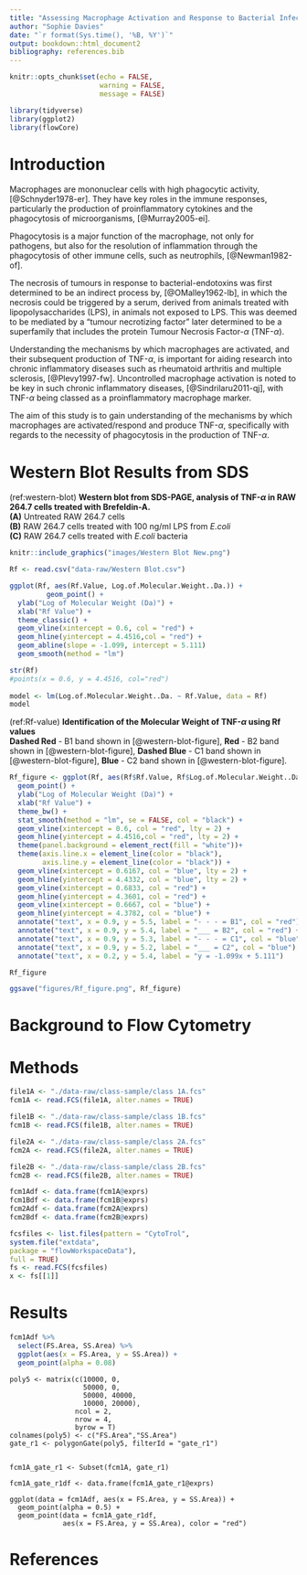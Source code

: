 ```yaml
---
title: "Assessing Macrophage Activation and Response to Bacterial Infection *in vitro*"
author: "Sophie Davies"
date: "`r format(Sys.time(), '%B, %Y')`"
output: bookdown::html_document2
bibliography: references.bib
---
```


```r
knitr::opts_chunk$set(echo = FALSE, 
                      warning = FALSE,
                      message = FALSE)
```

```r
library(tidyverse)
library(ggplot2)
library(flowCore)
```

<!-- Provide an introduction to the experiment, why it's important/it's application in context -->
# Introduction
Macrophages are mononuclear cells with high phagocytic activity, [@Schnyder1978-er]. They have key roles in the immune responses, particularly the production of proinflammatory cytokines and the phagocytosis of microorganisms, [@Murray2005-ei]. 

Phagocytosis is a major function of the macrophage, not only for pathogens, but also for the resolution of inflammation through the phagocytosis of other immune cells, such as neutrophils, [@Newman1982-of].

The necrosis of tumours in response to bacterial-endotoxins was first determined to be an indirect process by, [@OMalley1962-lb], in which the necrosis could be triggered by a serum, derived from animals treated with lipopolysaccharides (LPS), in animals not exposed to LPS. This was deemed to be mediated by a "tumour necrotizing factor" later determined to be a superfamily that includes the protein Tumour Necrosis Factor-$\alpha$ (TNF-$\alpha$). 

Understanding the mechanisms by which macrophages are activated, and their subsequent production of TNF-$\alpha$, is important for aiding research into chronic inflammatory diseases such as rheumatoid arthritis and multiple sclerosis, [@Plevy1997-fw]. Uncontrolled macrophage activation is noted to be key in such chronic inflammatory diseases, [@Sindrilaru2011-qj], with TNF-$\alpha$ being classed as a proinflammatory macrophage marker. 

The aim of this study is to gain understanding of the mechanisms by which macrophages are activated/respond and produce TNF-$\alpha$, specifically with regards to the necessity of phagocytosis in the production of TNF-$\alpha$. 

<!-- Decide whether to include the images and results from the western blot analysis of own results -->
<!-- This could allow me to show import of image  -->
# Western Blot Results from SDS

<!-- figure legend -->
(ref:western-blot) **Western blot from SDS-PAGE, analysis of TNF-$\alpha$ in RAW 264.7 cells treated with Brefeldin-A. <BR> (A)** Untreated RAW 264.7 cells <BR> **(B)** RAW 264.7 cells treated with 100 ng/ml LPS from *E.coli* <BR> **(C)** RAW 264.7 cells treated with *E.coli* bacteria
<!-- end of figure legend -->

```r
knitr::include_graphics("images/Western Blot New.png")
```

```r
Rf <- read.csv("data-raw/Western Blot.csv")

ggplot(Rf, aes(Rf.Value, Log.of.Molecular.Weight..Da.)) +
         geom_point() +
  ylab("Log of Molecular Weight (Da)") +
  xlab("Rf Value") +
  theme_classic() +
  geom_vline(xintercept = 0.6, col = "red") +
  geom_hline(yintercept = 4.4516,col = "red") +
  geom_abline(slope = -1.099, intercept = 5.111)
  geom_smooth(method = "lm")

str(Rf)
#points(x = 0.6, y = 4.4516, col="red")
  
model <- lm(Log.of.Molecular.Weight..Da. ~ Rf.Value, data = Rf)
model
```

<!-- figure legend -->
(ref:Rf-value) **Identification of the Molecular Weight of TNF-$\alpha$ using Rf values** <BR> **Dashed Red** - B1 band shown in [@western-blot-figure], **Red** - B2 band shown in [@western-blot-figure], **Dashed Blue** - C1 band shown in [@western-blot-figure], **Blue** - C2 band shown in [@western-blot-figure].
<!-- end of figure legend -->

```r

Rf_figure <- ggplot(Rf, aes(Rf$Rf.Value, Rf$Log.of.Molecular.Weight..Da.)) +
  geom_point() +
  ylab("Log of Molecular Weight (Da)") +
  xlab("Rf Value") +
  theme_bw() +
  stat_smooth(method = "lm", se = FALSE, col = "black") +
  geom_vline(xintercept = 0.6, col = "red", lty = 2) +
  geom_hline(yintercept = 4.4516,col = "red", lty = 2) +
  theme(panel.background = element_rect(fill = "white"))+
  theme(axis.line.x = element_line(color = "black"),
        axis.line.y = element_line(color = "black")) +
  geom_vline(xintercept = 0.6167, col = "blue", lty = 2) +
  geom_hline(yintercept = 4.4332, col = "blue", lty = 2) +
  geom_vline(xintercept = 0.6833, col = "red") +
  geom_hline(yintercept = 4.3601, col = "red") + 
  geom_vline(xintercept = 0.6667, col = "blue") +
  geom_hline(yintercept = 4.3782, col = "blue") +
  annotate("text", x = 0.9, y = 5.5, label = "- - - = B1", col = "red") +
  annotate("text", x = 0.9, y = 5.4, label = "___ = B2", col = "red") +
  annotate("text", x = 0.9, y = 5.3, label = "- - - = C1", col = "blue") +
  annotate("text", x = 0.9, y = 5.2, label = "___ = C2", col = "blue") +
  annotate("text", x = 0.2, y = 5.4, label = "y = -1.099x + 5.111")

Rf_figure

ggsave("figures/Rf_figure.png", Rf_figure)

```

<!-- Provide some explanation and background information on the protocol of Flow Cytometry, maybe include a brief description and comparison to Summit -->
<!-- There is a user guide to Summit on the VLE? -->
# Background to Flow Cytometry 



<!-- Description of the methods for this analysis of data, and explanation of the packages used, including the bioconductor package flowCore -->
# Methods

<!-- Link for Bioconductor How to guide: https://bioconductor.org/packages/devel/bioc/vignettes/flowCore/inst/doc/HowTo-flowCore.pdf -->


```r
file1A <- "./data-raw/class-sample/class 1A.fcs"
fcm1A <- read.FCS(file1A, alter.names = TRUE)

file1B <- "./data-raw/class-sample/class 1B.fcs"
fcm1B <- read.FCS(file1B, alter.names = TRUE)

file2A <- "./data-raw/class-sample/class 2A.fcs"
fcm2A <- read.FCS(file2A, alter.names = TRUE)

file2B <- "./data-raw/class-sample/class 2B.fcs"
fcm2B <- read.FCS(file2B, alter.names = TRUE)

```


```r

fcm1Adf <- data.frame(fcm1A@exprs)
fcm1Bdf <- data.frame(fcm1B@exprs)
fcm2Adf <- data.frame(fcm2A@exprs)
fcm2Bdf <- data.frame(fcm2B@exprs)

```

```r

fcsfiles <- list.files(pattern = "CytoTrol",
system.file("extdata",
package = "flowWorkspaceData"),
full = TRUE)
fs <- read.FCS(fcsfiles)
x <- fs[[1]]

```
# Results

```r

fcm1Adf %>% 
  select(FS.Area, SS.Area) %>% 
  ggplot(aes(x = FS.Area, y = SS.Area)) +
  geom_point(alpha = 0.08)

```
```creating

poly5 <- matrix(c(10000, 0,
                  50000, 0,
                  50000, 40000,
                  10000, 20000), 
                ncol = 2, 
                nrow = 4, 
                byrow = T)
colnames(poly5) <- c("FS.Area","SS.Area")
gate_r1 <- polygonGate(poly5, filterId = "gate_r1")


fcm1A_gate_r1 <- Subset(fcm1A, gate_r1)

fcm1A_gate_r1df <- data.frame(fcm1A_gate_r1@exprs)

ggplot(data = fcm1Adf, aes(x = FS.Area, y = SS.Area)) +
  geom_point(alpha = 0.5) +
  geom_point(data = fcm1A_gate_r1df, 
             aes(x = FS.Area, y = SS.Area), color = "red") 

```

# References

